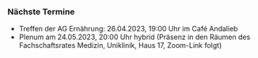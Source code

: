 ### Nächste Termine
* Treffen der AG Ernährung: 26.04.2023, 19:00 Uhr im Café Andalieb
* Plenum am 24.05.2023, 20:00 Uhr hybrid (Präsenz in den Räumen des Fachschaftsrates Medizin, Uniklinik, Haus 17, Zoom-Link folgt)